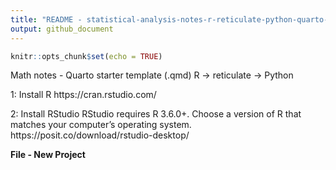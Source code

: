 ```yaml
---
title: "README - statistical-analysis-notes-r-reticulate-python-quarto-starter-template"
output: github_document
---
```


```r
knitr::opts_chunk$set(echo = TRUE)
```

Math notes - Quarto starter template (.qmd) R -> reticulate -> Python

1: Install R
https://cran.rstudio.com/

2: Install RStudio
RStudio requires R 3.6.0+. Choose a version of R that matches your computer’s operating system.
https://posit.co/download/rstudio-desktop/

**File - New Project**